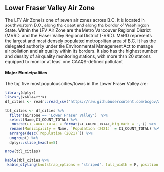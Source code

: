 ## Lower Fraser Valley Air Zone

The LFV Air Zone is one of seven air zones across B.C. It is located in southwestern B.C., along the coast and along the border of Washington State. Within the LFV Air Zone are the Metro Vancouver Regional District (MVRD) and the Fraser Valley Regional District (FVRD). MVRD represents the largest and most densely populated metropolitan area of B.C. It has the delegated authority under the Environmental Management Act  to manage air pollution and air quality within its borders. It also has the highest number and density of air quality monitoring stations, with more than 20 stations equipped to monitor at least one CAAQS-defined pollutant.

#### Major Municipalities

The top five most populous cities/towns in the Lower Fraser Valley are:

```r
library(dplyr)
library(kableExtra)
df_cities <- readr::read_csv('https://raw.githubusercontent.com/bcgov/air-zone-reports/master/data/out/cities.csv')

tbl_cities <- df_cities %>%
  filter(airzone == 'Lower Fraser Valley')  %>%
  select(Name,C1_COUNT_TOTAL) %>%
   mutate(C1_COUNT_TOTAL = format(C1_COUNT_TOTAL,big.mark = ',')) %>%
  rename(Municipality = Name, `Population (2021)` = C1_COUNT_TOTAL) %>%
  arrange(desc(`Population (2021)`)) %>%
  ungroup() %>%
  dplyr::slice_head(n=5)

nrow(tbl_cities)
```
```r

kable(tbl_cities)%>%
 kable_styling(bootstrap_options = "striped", full_width = F, position = "left")
```
